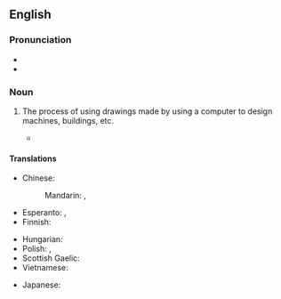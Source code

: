 ==English==

===Pronunciation===
* {{IPA|en|/ˈkəmˈpjuːtəˌeɪˈdɪdˌdɪˈzʌɪn/}}
* {{audio|en|en-ca-computer aided design.ogg|Audio (CA)}}

===Noun===
{{wikipedia}}
{{en-noun|head=[[computer]]-[[aided]] [[design]]|-}}

# The process of using drawings made by using a computer to design machines, buildings, etc.
#: {{syn|en|CAD|q1=abbreviation}}
#* {{quote-journal|en|date=2020 August 12|title=Network News: Drones locate skylark nests|journal=Rail|page=23|text=The technology seeks to identify the birds' nests on the ground. Details of their location are then fed into '''computer-aided design''' drawings and the global positioning systems of machinery working on site, to let operators know when they are working near exclusion zones.}}

====Translations====
{{trans-top|process of design using computers}}
* Chinese:
*: Mandarin: {{t+|cmn|计算机辅助设计|tr=jìsuànjī fǔzhù shèjì}}, {{t+|cmn|計算機輔助設計|tr=jìsuànjī fǔzhù shèjì}}
* Esperanto: {{t|eo|perkomputila projektado}}, {{t|eo|perkomputila dezajnado}}
* Finnish: {{t|fi|[[tietokoneavusteinen]] [[suunnittelu]]}}
{{trans-mid}}
* Hungarian: {{t|hu|számítógéppel segített tervezés}}
* Polish: {{t|pl|projektowanie wspomagane komputerowo|n}}, {{t+|pl|CAD}}
* Scottish Gaelic: {{t|gd|dealbhadh la taic-choimpiutair|m}}
* Vietnamese: {{t|vi|máy tính hỗ trợ thiết kế}}
{{trans-bottom}}

{{checktrans-top}}
* Japanese: {{t|ja|計算機支援設計|tr=けいさんきしえんせっけい,keisanki-shien-sekkei}}
{{trans-bottom}}